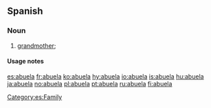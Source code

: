 ==Spanish==

===Noun===
{{es-noun-mf|m=abuelo}}

# [[grandmother]]; {{feminine of|abuelo}}

====Usage notes====
{{es-note-noun-mf|abuelo}}

[[Category:es:Family]]

[[es:abuela]]
[[fr:abuela]]
[[ko:abuela]]
[[hy:abuela]]
[[io:abuela]]
[[is:abuela]]
[[hu:abuela]]
[[ja:abuela]]
[[no:abuela]]
[[pl:abuela]]
[[pt:abuela]]
[[ru:abuela]]
[[fi:abuela]]